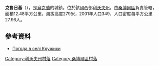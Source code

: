 {{coord|49|31|53|N|23|17|57|E|scale:100000|display=title}}

'''克魯日基'''（{{lang-uk|Кружики}}），是[[烏克蘭|烏克蘭]]的城鎮，位於該國西部[[利沃夫州|利沃夫州]]，由[[桑博爾區|桑博爾區]]負責管轄，面積12.48平方公里，海拔高度279米，2001年人口349，人口密度每平方公里27.96人。

==參考資料==
* [http://weather.in.ua/ua/l'vovskaja/12482 Погода в селі Кружики]{{Wayback|url=http://weather.in.ua/ua/l%27vovskaja/12482 |date=20111221152444 }}

[[Category:利沃夫州村落|Category:利沃夫州村落]]
[[Category:桑博爾區村落|Category:桑博爾區村落]]


{{Lviv-geo-stub}}